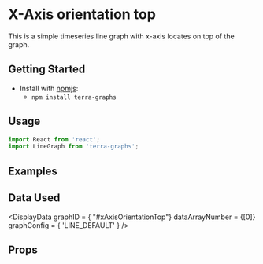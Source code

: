 
# X-Axis orientation top

This is a simple timeseries line graph with x-axis locates on top of the graph.

## Getting Started

- Install with [npmjs](https://www.npmjs.com):
  - `npm install terra-graphs`

## Usage

```jsx
import React from 'react';
import LineGraph from 'terra-graphs';
```
## Examples
<LineGraph />

## Data Used
<DisplayData graphID = { "#xAxisOrientationTop"} dataArrayNumber = {[0]} graphConfig = { 'LINE_DEFAULT' } />

## Props
<PropsTable />